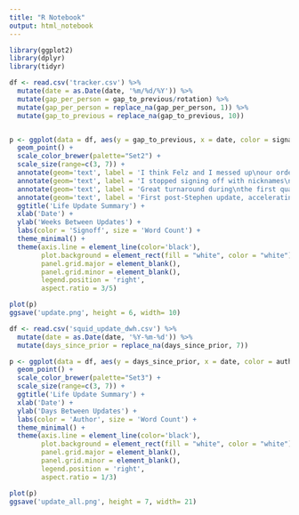 ```yaml
---
title: "R Notebook"
output: html_notebook
---
```



```r
library(ggplot2)
library(dplyr)
library(tidyr)
```


```r
df <- read.csv('tracker.csv') %>% 
  mutate(date = as.Date(date, '%m/%d/%Y')) %>%
  mutate(gap_per_person = gap_to_previous/rotation) %>%
  mutate(gap_per_person = replace_na(gap_per_person, 1)) %>%
  mutate(gap_to_previous = replace_na(gap_to_previous, 10))


p <- ggplot(data = df, aes(y = gap_to_previous, x = date, color = signator, size = word.count)) + 
  geom_point() + 
  scale_color_brewer(palette="Set2") + 
  scale_size(range=c(3, 7)) + 
  annotate(geom='text', label = 'I think Felz and I messed up\nour order early on', x=as.Date('2016-08-15'), y = 20.75, size = 3, hjust = 0) + 
  annotate(geom='text', label = 'I stopped signing off with nicknames\nin 2019 for some reason?', x=as.Date('2019-05-15'), y = 16, size = 3, hjust = 1) + 
  annotate(geom='text', label = 'Great turnaround during\nthe first quarantine cycle', x=as.Date('2020-08-01'), y = 9.5, size = 3, hjust = 0) + 
  annotate(geom='text', label = 'First post-Stephen update, accelerating\nupward trend in return time after one \ncycle of good behavior', x=as.Date('2021-02-01'), y = 11.5, size = 3, hjust = 0) +   annotate(geom='text', label = 'My 2023 updates have been 75% longer\nthan my pre-2023 average. Matt stfu.', x=as.Date('2023-06-01'), y = 19, size = 3, hjust = 1) + 
  ggtitle('Life Update Summary') + 
  xlab('Date') + 
  ylab('Weeks Between Updates') + 
  labs(color = 'Signoff', size = 'Word Count') + 
  theme_minimal() + 
  theme(axis.line = element_line(color='black'),
        plot.background = element_rect(fill = "white", color = "white"),
        panel.grid.major = element_blank(), 
        panel.grid.minor = element_blank(),
        legend.position = 'right',
        aspect.ratio = 3/5)

plot(p)
ggsave('update.png', height = 6, width= 10)

```

```r
df <- read.csv('squid_update_dwh.csv') %>% 
  mutate(date = as.Date(date, '%Y-%m-%d')) %>%
  mutate(days_since_prior = replace_na(days_since_prior, 7))

p <- ggplot(data = df, aes(y = days_since_prior, x = date, color = author, size = word_count)) + 
  geom_point() + 
  scale_color_brewer(palette="Set3") + 
  scale_size(range=c(3, 7)) + 
  ggtitle('Life Update Summary') + 
  xlab('Date') + 
  ylab('Days Between Updates') + 
  labs(color = 'Author', size = 'Word Count') + 
  theme_minimal() + 
  theme(axis.line = element_line(color='black'),
        plot.background = element_rect(fill = "white", color = "white"),
        panel.grid.major = element_blank(), 
        panel.grid.minor = element_blank(),
        legend.position = 'right',
        aspect.ratio = 1/3)

plot(p)
ggsave('update_all.png', height = 7, width= 21)

```

